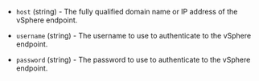 <!-- Code generated from the comments of the Config struct in post-processor/vsphere-template/post-processor.go; DO NOT EDIT MANUALLY -->

- `host` (string) - The fully qualified domain name or IP address of the vSphere endpoint.

- `username` (string) - The username to use to authenticate to the vSphere endpoint.

- `password` (string) - The password to use to authenticate to the vSphere endpoint.

<!-- End of code generated from the comments of the Config struct in post-processor/vsphere-template/post-processor.go; -->
